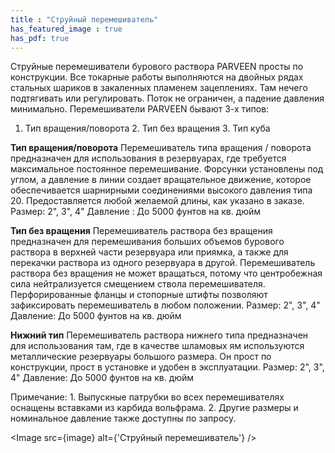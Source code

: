 ```yaml
---
title : "Струйный перемешиватель"
has_featured_image : true
has_pdf: true
---
```


Струйные перемешиватели бурового раствора PARVEEN просты по конструкции. Все токарные работы выполняются на двойных рядах стальных шариков в закаленных пламенем зацеплениях. Там нечего подтягивать или регулировать. Поток не ограничен, а падение давления минимально. Перемешиватели PARVEEN бывают 3-х типов:
1. Тип вращения/поворота	2. Тип без вращения	3. Тип куба

**Тип вращения/поворота**
Перемешиватель типа вращения / поворота предназначен для использования в резервуарах, где требуется максимальное постоянное перемешивание. Форсунки установлены под углом, а давление в линии создает вращательное движение, которое обеспечивается шарнирными соединениями высокого давления типа 20. Предоставляется любой желаемой длины, как указано в заказе.
Размер: 2", 3", 4"	Давление : До 5000 фунтов на кв. дюйм

**Тип без вращения**
Перемешиватель раствора без вращения предназначен для перемешивания больших объемов бурового раствора в верхней части резервуара или приямка, а также для перекачки раствора из одного резервуара в другой.
Перемешиватель раствора без вращения не может вращаться, потому что центробежная сила нейтрализуется смещением ствола перемешивателя. Перфорированные фланцы и стопорные штифты позволяют зафиксировать перемешиватель в любом положении.
Размер: 2", 3", 4"	Давление: До 5000 фунтов на кв. дюйм

**Нижний тип** Перемешиватель раствора нижнего типа предназначен для использования там, где в качестве шламовых ям используются металлические резервуары большого размера. Он прост по конструкции, прост в установке и удобен в эксплуатации.
Размер: 2", 3", 4"	Давление: До 5000 фунтов на кв. дюйм

Примечание: 1. Выпускные патрубки во всех перемешивателях оснащены вставками из карбида вольфрама.
2. Другие размеры и номинальное давление также доступны по запросу.

<Image src={image} alt={'Струйный перемешиватель'} />